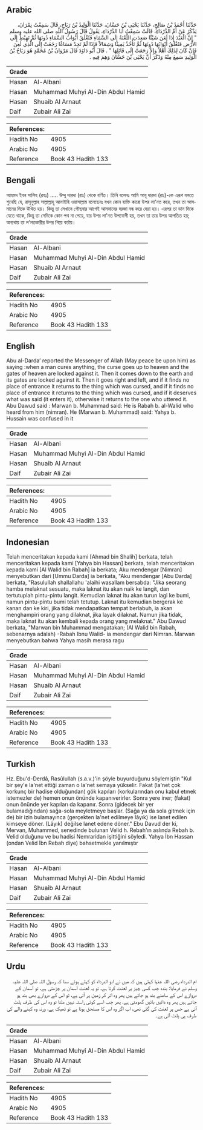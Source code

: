 ## Arabic


<div dir="rtl" lang="ar" style={{fontSize:'larger',backgroundColor:'#f8f9fa',padding:20}}>
حَدَّثَنَا أَحْمَدُ بْنُ صَالِحٍ، حَدَّثَنَا يَحْيَى بْنُ حَسَّانَ، حَدَّثَنَا الْوَلِيدُ بْنُ رَبَاحٍ، قَالَ سَمِعْتُ نِمْرَانَ، يَذْكُرُ عَنْ أُمِّ الدَّرْدَاءِ، قَالَتْ سَمِعْتُ أَبَا الدَّرْدَاءِ، يَقُولُ قَالَ رَسُولُ اللَّهِ صلى الله عليه وسلم ‏ "‏ إِنَّ الْعَبْدَ إِذَا لَعَنَ شَيْئًا صَعِدَتِ اللَّعْنَةُ إِلَى السَّمَاءِ فَتُغْلَقُ أَبْوَابُ السَّمَاءِ دُونَهَا ثُمَّ تَهِبْطُ إِلَى الأَرْضِ فَتُغْلَقُ أَبْوَابُهَا دُونَهَا ثُمَّ تَأْخُذُ يَمِينًا وَشِمَالاً فَإِذَا لَمْ تَجِدْ مَسَاغًا رَجَعَتْ إِلَى الَّذِي لُعِنَ فَإِنْ كَانَ لِذَلِكَ أَهْلاً وَإِلاَّ رَجَعَتْ إِلَى قَائِلِهَا ‏"‏ ‏.‏ قَالَ أَبُو دَاوُدَ قَالَ مَرْوَانُ بْنُ مُحَمَّدٍ هُوَ رَبَاحُ بْنُ الْوَلِيدِ سَمِعَ مِنْهُ وَذَكَرَ أَنَّ يَحْيَى بْنَ حَسَّانَ وَهِمَ فِيهِ ‏.‏
</div>
<div style={{backgroundColor:'#f8f9fa',padding:20, marginBottom: 10}}><table> <thead> <tr> <th>Grade</th> <th></th> </tr> </thead> <tbody> <tr><td>Hasan</td><td>Al-Albani</td></tr><tr><td>Hasan</td><td>Muhammad Muhyi Al-Din Abdul Hamid</td></tr><tr><td>Hasan</td><td>Shuaib Al Arnaut</td></tr><tr><td>Daif</td><td>Zubair Ali Zai</td></tr></tbody></table><table> <thead> <tr> <th>References:</th> <th></th> </tr> </thead> <tbody><tr><td>Hadith No</td><td>4905</td></tr><tr><td>Arabic No</td><td>4905</td></tr><tr><td>Reference</td><td>Book 43 Hadith 133</td></tr></tbody></table></div>

## Bengali


<div dir="ltr" lang="bn" style={{fontSize:'larger',backgroundColor:'#f8f9fa',padding:20}}>
আহমদ ইবন সালিহ (রহঃ) ..... উম্মু দারদা (রাঃ) থেকে বর্ণিত। তিনি বলেনঃ আমি আবূ দারদা (রাঃ)-কে এরূপ বলতে শুনেছি যে, রাসূলুল্লাহ সাল্লাল্লাহু আলাইহি ওয়াসাল্লাম বলেছেনঃ যখন কোন ব্যক্তি কারো উপর লা'নত করে, তখন তা আসমানের দিকে উথিত হয়। কিন্তু তা সেখানে পৌছবার আগেই আসমানের দরজা বন্ধ করে দেয়া হয়। এরপর তা ডান দিকে যেতে থাকে, কিন্তু তা সেদিকে কোন পথ না পেয়ে, যার উপর লা'নত উপযোগী হয়, তখন তা তার উপর আপতিত হয়; অন্যথায় তা ল'নতকারীর উপর গিয়ে বর্তায়।
</div>
<div style={{backgroundColor:'#f8f9fa',padding:20, marginBottom: 10}}><table> <thead> <tr> <th>Grade</th> <th></th> </tr> </thead> <tbody> <tr><td>Hasan</td><td>Al-Albani</td></tr><tr><td>Hasan</td><td>Muhammad Muhyi Al-Din Abdul Hamid</td></tr><tr><td>Hasan</td><td>Shuaib Al Arnaut</td></tr><tr><td>Daif</td><td>Zubair Ali Zai</td></tr></tbody></table><table> <thead> <tr> <th>References:</th> <th></th> </tr> </thead> <tbody><tr><td>Hadith No</td><td>4905</td></tr><tr><td>Arabic No</td><td>4905</td></tr><tr><td>Reference</td><td>Book 43 Hadith 133</td></tr></tbody></table></div>

## English


<div dir="ltr" lang="en" style={{fontSize:'larger',backgroundColor:'#f8f9fa',padding:20}}>
Abu al-Darda’ reported the Messenger of Allah (May peace be upon him) as saying :when a man cures anything, the curse goes up to heaven and the gates of heaven are locked against it. Then it comes down to the earth and its gates are locked against it. Then it goes right and left, and if it finds no place of entrance it returns to the thing which was cursed, and if it finds no place of entrance it returns to the thing which was cursed, and if it deserves what was said (it enters it), otherwise it returns to the one who uttered it. Abu Dawud said : Marwan b. Muhammad said: He is Rabah b. al-Walid who heard from him (nimran). He (Marwan b. Muhammad) said: Yahya b. Hussain was confused in it
</div>
<div style={{backgroundColor:'#f8f9fa',padding:20, marginBottom: 10}}><table> <thead> <tr> <th>Grade</th> <th></th> </tr> </thead> <tbody> <tr><td>Hasan</td><td>Al-Albani</td></tr><tr><td>Hasan</td><td>Muhammad Muhyi Al-Din Abdul Hamid</td></tr><tr><td>Hasan</td><td>Shuaib Al Arnaut</td></tr><tr><td>Daif</td><td>Zubair Ali Zai</td></tr></tbody></table><table> <thead> <tr> <th>References:</th> <th></th> </tr> </thead> <tbody><tr><td>Hadith No</td><td>4905</td></tr><tr><td>Arabic No</td><td>4905</td></tr><tr><td>Reference</td><td>Book 43 Hadith 133</td></tr></tbody></table></div>

## Indonesian


<div dir="ltr" lang="id" style={{fontSize:'larger',backgroundColor:'#f8f9fa',padding:20}}>
Telah menceritakan kepada kami [Ahmad bin Shalih] berkata, telah menceritakan kepada kami [Yahya bin Hassan] berkata, telah menceritakan kepada kami [Al Walid bin Rabah] ia berkata; Aku mendengar [Nimran] menyebutkan dari [Ummu Darda] ia berkata, "Aku mendengar [Abu Darda] berkata, "Rasulullah shallallahu 'alaihi wasallam bersabda: "Jika seorang hamba melaknat sesuatu, maka laknat itu akan naik ke langit, dan tertutuplah pintu-pintu langit. Kemudian laknat itu akan turun lagi ke bumi, namun pintu-pintu bumi telah tetutup. Laknat itu kemudian bergerak ke kanan dan ke kiri, jika tidak mendapatkan tempat berlabuh, ia akan menghampiri orang yang dilaknat, jika layak dilaknat. Namun jika tidak, maka laknat itu akan kembali kepada orang yang melaknat." Abu Dawud berkata, "Marwan bin Muhammad mengatakan; (Al Walid bin Rabah, sebenarnya adalah) -Rabah Ibnu Walid- ia mendengar dari Nimran. Marwan menyebutkan bahwa Yahya masih merasa ragu
</div>
<div style={{backgroundColor:'#f8f9fa',padding:20, marginBottom: 10}}><table> <thead> <tr> <th>Grade</th> <th></th> </tr> </thead> <tbody> <tr><td>Hasan</td><td>Al-Albani</td></tr><tr><td>Hasan</td><td>Muhammad Muhyi Al-Din Abdul Hamid</td></tr><tr><td>Hasan</td><td>Shuaib Al Arnaut</td></tr><tr><td>Daif</td><td>Zubair Ali Zai</td></tr></tbody></table><table> <thead> <tr> <th>References:</th> <th></th> </tr> </thead> <tbody><tr><td>Hadith No</td><td>4905</td></tr><tr><td>Arabic No</td><td>4905</td></tr><tr><td>Reference</td><td>Book 43 Hadith 133</td></tr></tbody></table></div>

## Turkish


<div dir="ltr" lang="tr" style={{fontSize:'larger',backgroundColor:'#f8f9fa',padding:20}}>
Hz. Ebu'd-Derdâ, Rasûlullah (s.a.v.)'in şöyle buyurduğunu söylemiştin "Kul bir şey'e la'net ettiği zaman o la'net semaya yükselir. Fakat (la'net çok korkunç bir hadise olduğundan) gök kapıları (korkularından onu kabul etmek istemezler de) hemen onun önünde kapanıverirler. Sonra yere iner; (fakat) onun önünde yer kapıları da kapanır. Sonra (gidecek bir yer bulamadığından) sağa-sola meyletmeye başlar. (Sağa ya da sola gitmek için de) bir izin bulamayınca (gerçekten la'net edilmeye lâyık) ise lanet edilen kimseye döner. (Lâyık) değilse lanet edene döner." Ebu Davud der ki, Mervan, Muhammed, senedinde bulunan Velid h. Rebah'ın aslında Rebah b. Velid olduğunu ve bu hadisi Nemraridan işit­tiğini söyledi. Yahya İbn Hassan (ondan Velid İbn Rebah diye) bahset­mekle yanılmıştır
</div>
<div style={{backgroundColor:'#f8f9fa',padding:20, marginBottom: 10}}><table> <thead> <tr> <th>Grade</th> <th></th> </tr> </thead> <tbody> <tr><td>Hasan</td><td>Al-Albani</td></tr><tr><td>Hasan</td><td>Muhammad Muhyi Al-Din Abdul Hamid</td></tr><tr><td>Hasan</td><td>Shuaib Al Arnaut</td></tr><tr><td>Daif</td><td>Zubair Ali Zai</td></tr></tbody></table><table> <thead> <tr> <th>References:</th> <th></th> </tr> </thead> <tbody><tr><td>Hadith No</td><td>4905</td></tr><tr><td>Arabic No</td><td>4905</td></tr><tr><td>Reference</td><td>Book 43 Hadith 133</td></tr></tbody></table></div>

## Urdu


<div dir="rtl" lang="ur" style={{fontSize:'larger',backgroundColor:'#f8f9fa',padding:20}}>
ام الدرداء رضی اللہ عنہا کہتی ہیں کہ میں نے ابو الدرداء کو کہتے ہوئے سنا کہ رسول اللہ صلی اللہ علیہ وسلم نے فرمایا: بندہ جب کسی چیز پر لعنت کرتا ہے، تو یہ لعنت آسمان پر چڑھتی ہے، تو آسمان کے دروازے اس کے سامنے بند ہو جاتے ہیں پھر وہ اتر کر زمین پر آتی ہے، تو اس کے دروازے بھی بند ہو جاتے ہیں پھر وہ دائیں بائیں گھومتی ہے، پھر جب اسے کوئی راستہ نہیں ملتا تو وہ اس کی طرف پلٹ آتی ہے جس پر لعنت کی گئی تھی، اب اگر وہ اس کا مستحق ہوتا ہے تو ٹھیک ہے، ورنہ وہ کہنے والے کی طرف ہی پلٹ آتی ہے۔
</div>
<div style={{backgroundColor:'#f8f9fa',padding:20, marginBottom: 10}}><table> <thead> <tr> <th>Grade</th> <th></th> </tr> </thead> <tbody> <tr><td>Hasan</td><td>Al-Albani</td></tr><tr><td>Hasan</td><td>Muhammad Muhyi Al-Din Abdul Hamid</td></tr><tr><td>Hasan</td><td>Shuaib Al Arnaut</td></tr><tr><td>Daif</td><td>Zubair Ali Zai</td></tr></tbody></table><table> <thead> <tr> <th>References:</th> <th></th> </tr> </thead> <tbody><tr><td>Hadith No</td><td>4905</td></tr><tr><td>Arabic No</td><td>4905</td></tr><tr><td>Reference</td><td>Book 43 Hadith 133</td></tr></tbody></table></div>